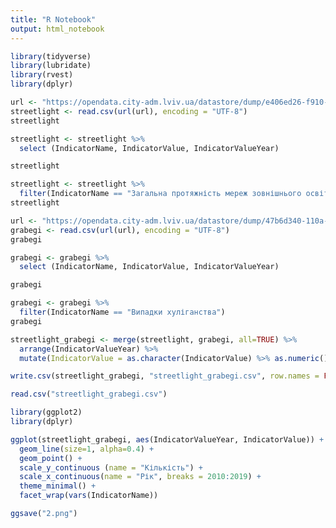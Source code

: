 ```yaml
---
title: "R Notebook"
output: html_notebook
---
```


```r
library(tidyverse)
library(lubridate)
library(rvest)
library(dplyr)
```

```r
url <- "https://opendata.city-adm.lviv.ua/datastore/dump/e406ed26-f910-4702-ad7e-6fd4777160ac?bom=True"
streetlight <- read.csv(url(url), encoding = "UTF-8")
streetlight
```

```r
streetlight <- streetlight %>%
  select (IndicatorName, IndicatorValue, IndicatorValueYear)

streetlight
```

```r
streetlight <- streetlight %>%
  filter(IndicatorName == "Загальна протяжність мереж зовнішнього освітлення (освітлення вулиць, внутрішніх дворів тощо) ")
streetlight
```

```r
url <- "https://opendata.city-adm.lviv.ua/datastore/dump/47b6d340-110a-4a22-b934-47f840b7e8fe?bom=True"
grabegi <- read.csv(url(url), encoding = "UTF-8")
grabegi
```

```r
grabegi <- grabegi %>%
  select (IndicatorName, IndicatorValue, IndicatorValueYear)

grabegi
```
```r
grabegi <- grabegi %>%
  filter(IndicatorName == "Випадки хуліганства")
grabegi
```

```r
streetlight_grabegi <- merge(streetlight, grabegi, all=TRUE) %>%
  arrange(IndicatorValueYear) %>%
  mutate(IndicatorValue = as.character(IndicatorValue) %>% as.numeric()) 
```

```r
write.csv(streetlight_grabegi, "streetlight_grabegi.csv", row.names = FALSE)
```

```r
read.csv("streetlight_grabegi.csv")
```

```r
library(ggplot2)
library(dplyr)

ggplot(streetlight_grabegi, aes(IndicatorValueYear, IndicatorValue)) +
  geom_line(size=1, alpha=0.4) +
  geom_point() +
  scale_y_continuous (name = "Кількість") +
  scale_x_continuous(name = "Рік", breaks = 2010:2019) +
  theme_minimal() +
  facet_wrap(vars(IndicatorName))

ggsave("2.png")
```





